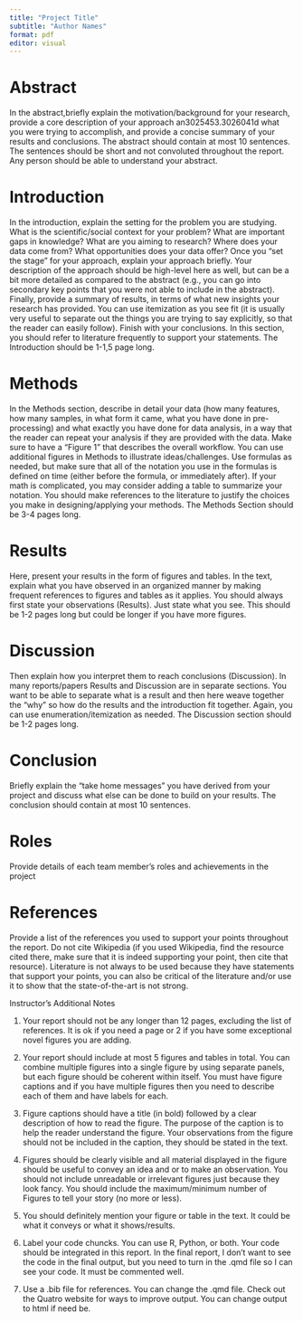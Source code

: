 ```yaml
---
title: "Project Title"
subtitle: "Author Names"
format: pdf
editor: visual
---
```


# Abstract

In the abstract,briefly explain the motivation/background for your research, provide a core description of your approach an3025453.3026041d what you were trying to accomplish, and provide a concise summary of your results and conclusions. The abstract should contain at most 10 sentences. The sentences should be short and not convoluted throughout the report. Any person should be able to understand your abstract.

# Introduction

In the introduction, explain the setting for the problem you are studying. What is the scientific/social context for your problem? What are important gaps in knowledge? What are you aiming to research? Where does your data come from? What opportunities does your data offer? Once you "set the stage " for your approach, explain your approach briefly. Your description of the approach should be high-level here as well, but can be a bit more detailed as compared to the abstract (e.g., you can go into secondary key points that you were not able to include in the abstract). Finally, provide a summary of results, in terms of what new insights your research has provided. You can use itemization as you see fit (it is usually very useful to separate out the things you are trying to say explicitly, so that the reader can easily follow). Finish with your conclusions. In this section, you should refer to literature frequently to support your statements. The Introduction should be 1-1,5 page long.

# Methods

In the Methods section, describe in detail your data (how many features, how many samples, in what form it came, what you have done in pre-processing) and what exactly you have done for data analysis, in a way that the reader can repeat your analysis if they are provided with the data. Make sure to have a "Figure 1" that describes the overall workflow. You can use additional figures in Methods to illustrate ideas/challenges. Use formulas as needed, but make sure that all of the notation you use in the formulas is defined on time (either before the formula, or immediately after). If your math is complicated, you may consider adding a table to summarize your notation. You should make references to the literature to justify the choices you make in designing/applying your methods. The Methods Section should be 3-4 pages long.

# Results

Here, present your results in the form of figures and tables. In the text, explain what you have observed in an organized manner by making frequent references to figures and tables as it applies. You should always first state your observations (Results). Just state what you see. This should be 1-2 pages long but could be longer if you have more figures.

# Discussion

Then explain how you interpret them to reach conclusions (Discussion). In many reports/papers Results and Discussion are in separate sections. You want to be able to separate what is a result and then here weave together the "why" so how do the results and the introduction fit together. Again, you can use enumeration/itemization as needed. The Discussion section should be 1-2 pages long.

# Conclusion

Briefly explain the "take home messages" you have derived from your project and discuss what else can be done to build on your results. The conclusion should contain at most 10 sentences.

# Roles

Provide details of each team member's roles and achievements in the project

# References

Provide a list of the references you used to support your points throughout the report. Do not cite Wikipedia (if you used Wikipedia, find the resource cited there, make sure that it is indeed supporting your point, then cite that resource). Literature is not always to be used because they have statements that support your points, you can also be critical of the literature and/or use it to show that the state-of-the-art is not strong.

Instructor's Additional Notes

1.  Your report should not be any longer than 12 pages, excluding the list of references. It is ok if you need a page or 2 if you have some exceptional novel figures you are adding.

2.  Your report should include at most 5 figures and tables in total. You can combine multiple figures into a single figure by using separate panels, but each figure should be coherent within itself. You must have figure captions and if you have multiple figures then you need to describe each of them and have labels for each.

3.  Figure captions should have a title (in bold) followed by a clear description of how to read the figure. The purpose of the caption is to help the reader understand the figure. Your observations from the figure should not be included in the caption, they should be stated in the text.

4.  Figures should be clearly visible and all material displayed in the figure should be useful to convey an idea and or to make an observation. You should not include unreadable or irrelevant figures just because they look fancy. You should include the maximum/minimum number of Figures to tell your story (no more or less).

5.  You should definitely mention your figure or table in the text. It could be what it conveys or what it shows/results.

6.  Label your code chuncks. You can use R, Python, or both. Your code should be integrated in this report. In the final report, I don't want to see the code in the final output, but you need to turn in the .qmd file so I can see your code. It must be commented well.

7.  Use a .bib file for references. You can change the .qmd file. Check out the Quatro website for ways to improve output. You can change output to html if need be.
